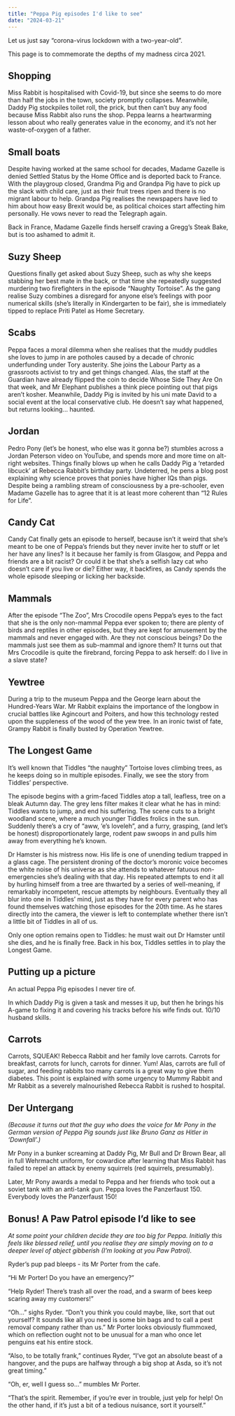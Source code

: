 ```yaml
---
title: "Peppa Pig episodes I'd like to see"
date: "2024-03-21"
---
```


Let us just say "corona-virus lockdown with a two-year-old".

This page is to commemorate the depths of my madness circa 2021.

## Shopping

Miss Rabbit is hospitalised with Covid-19, but since she seems to do more than half the jobs in the town, society promptly collapses.
Meanwhile, Daddy Pig stockpiles toilet roll, the prick, but then can't buy any food because Miss Rabbit also runs the shop.
Peppa learns a heartwarming lesson about who really generates value in the economy, and it's not her waste-of-oxygen of a father.

## Small boats

Despite having worked at the same school for decades, Madame Gazelle is denied Settled Status by the Home Office and is deported back to France.
With the playgroup closed, Grandma Pig and Grandpa Pig have to pick up the slack with child care, just as their fruit trees ripen and there is no migrant labour to help. Grandpa Pig realises the newspapers have lied to him about how easy Brexit would be, as political choices start affecting him personally.
He vows never to read the Telegraph again.

Back in France, Madame Gazelle finds herself craving a Gregg's Steak Bake, but is too ashamed to admit it.

## Suzy Sheep

Questions finally get asked about Suzy Sheep, such as why she keeps stabbing her best mate in the back, or that time she repeatedly suggested murdering two firefighters in the episode "Naughty Tortoise".
As the gang realise Suzy combines a disregard for anyone else's feelings with poor numerical skills (she's literally in Kindergarten to be fair), she is immediately tipped to replace Priti Patel as Home Secretary.

## Scabs

Peppa faces a moral dilemma when she realises that the muddy puddles she loves to jump in are potholes caused by a decade of chronic underfunding under Tory austerity.
She joins the Labour Party as a grassroots activist to try and get things changed.
Alas, the staff at the Guardian have already flipped the coin to decide Whose Side They Are On that week, and Mr Elephant publishes a think piece pointing out that pigs aren't kosher.
Meanwhile, Daddy Pig is invited by his uni mate David to a social event at the local conservative club. He doesn't say what happened, but returns looking... haunted.

## Jordan

Pedro Pony (let's be honest, who else was it gonna be?) stumbles across a Jordan Peterson video on YouTube, and spends more and more time on alt-right websites.
Things finally blows up when he calls Daddy Pig a 'retarded libcuck' at Rebecca Rabbit's birthday party.
Undeterred, he pens a blog post explaining why science proves that ponies have higher IQs than pigs.
Despite being a rambling stream of consciousness by a pre-schooler, even Madame Gazelle has to agree that it is at least more coherent than "12 Rules for Life".

## Candy Cat

Candy Cat finally gets an episode to herself, because isn't it weird that she's meant to be one of Peppa's friends but they never invite her to stuff or let her have any lines?
Is it because her family is from Glasgow, and Peppa and friends are a bit racist?
Or could it be that she's a selfish lazy cat who doesn't care if you live or die?
Either way, it backfires, as Candy spends the whole episode sleeping or licking her backside.

## Mammals

After the episode "The Zoo", Mrs Crocodile opens Peppa's eyes to the fact that she is the only non-mammal Peppa ever spoken to; there are plenty of birds and reptiles in other episodes, but they are kept for amusement by the mammals and never engaged with.
Are they not conscious beings?
Do the mammals just see them as sub-mammal and ignore them?
It turns out that Mrs Crocodile is quite the firebrand, forcing Peppa to ask herself: do I live in a slave state?

## Yewtree

During a trip to the museum Peppa and the George learn about the Hundred-Years War. Mr Rabbit explains the importance of the longbow in crucial battles like Agincourt and Poiters, and how this technology rested upon the suppleness of the wood of the yew tree. In an ironic twist of fate, Grampy Rabbit is finally busted by Operation Yewtree.

## The Longest Game

It's well known that Tiddles "the naughty" Tortoise loves climbing trees, as he keeps doing so in multiple episodes. Finally, we see the story from Tiddles' perspective.

The episode begins with a grim-faced Tiddles atop a tall, leafless, tree on a bleak Autumn day. The grey lens filter makes it clear what he has in mind: Tiddles wants to jump, and end his suffering. The scene cuts to a bright woodland scene,  where a much younger Tiddles frolics in the sun. Suddenly there's a cry of "aww, 'e's loveleh", and a furry, grasping, (and let's be honest) disproportionately large, rodent paw swoops in and pulls him away from everything he's known.

Dr Hamster is his mistress now. His life is one of unending tedium trapped in a glass cage. The persistent droning of the doctor's moronic voice becomes the white noise of his universe as she attends to whatever fatuous non-emergencies she's dealing with that day. His repeated attempts to end it all by hurling himself from a tree are thwarted by a series of well-meaning, if remarkably incompetent, rescue attempts by neighbours. Eventually they all blur into one in Tiddles' mind, just as they have for every parent who has found themselves watching those episodes for the 20th time. As he stares directly into the camera, the viewer is left to contemplate whether there isn't a little bit of Tiddles in all of us.

Only one option remains open to Tiddles: he must wait out Dr Hamster until she dies, and he is finally free. Back in his box, Tiddles settles in to play the Longest Game.

## Putting up a picture

An actual Peppa Pig episodes I never tire of.

In which Daddy Pig is given a task and messes it up, but then he brings his A-game to fixing it and covering his tracks before his wife finds out. 10/10 husband skills.

## Carrots

Carrots, SQUEAK! Rebecca Rabbit and her family love carrots. Carrots for breakfast, carrots for lunch, carrots for dinner. Yum!
Alas, carrots are full of sugar, and feeding rabbits too many carrots is a great way to give them diabetes.
This point is explained with some urgency to Mummy Rabbit and Mr Rabbit as a severely malnourished Rebecca Rabbit is rushed to hospital.


## Der Untergang

*(Because it turns out that the guy who does the voice for Mr Pony in the German version of Peppa Pig sounds just like Bruno Ganz as Hitler in 'Downfall'.)*

Mr Pony in a bunker screaming at Daddy Pig, Mr Bull and Dr Brown Bear, all in full Wehrmacht uniform, for cowardice after learning that Miss Rabbit has failed to repel an attack by enemy squirrels (red squirrels, presumably).

Later, Mr Pony awards a medal to Peppa and her friends who took out a soviet tank with an anti-tank gun. Peppa loves the Panzerfaust 150. Everybody loves the Panzerfaust 150!

## Bonus! A Paw Patrol episode I’d like to see

*At some point your children decide they are too big for Peppa. Initially this feels like blessed relief, until you realise they are simply moving on to a deeper level of abject gibberish (I'm looking at you Paw Patrol).*

Ryder’s pup pad bleeps - its Mr Porter from the cafe.

“Hi Mr Porter! Do you have an emergency?”

“Help Ryder! There’s trash all over the road, and a swarm of bees keep scaring away my customers!”

“Oh…” sighs Ryder. “Don’t you think you could maybe, like, sort that out yourself?
It sounds like all you need is some bin bags and to call a pest removal company rather than us.”
Mr Porter looks obviously flummoxed, which on reflection ought not to be unusual for a man who once let penguins eat his entire stock.

“Also, to be totally frank,” continues Ryder, “I’ve got an absolute beast of a hangover, and the pups are halfway through a big shop at Asda, so it’s not great timing.”

“Oh, er, well I guess so…” mumbles Mr Porter.

“That’s the spirit. Remember, if you’re ever in trouble, just yelp for help! On the other hand, if it’s just a bit of a tedious nuisance, sort it yourself.”
